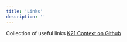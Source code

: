```yaml
---
title: 'Links'
description: ''
---
```


Collection of useful links [K21 Context on Github](https://github.com/kontext21/context?tab=readme-ov-file#interesting-links)


